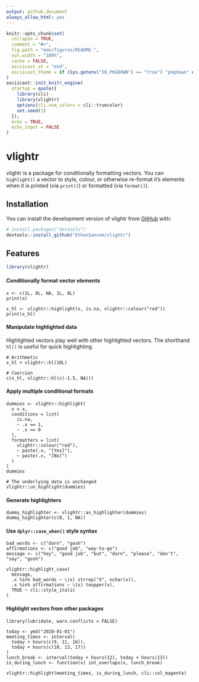 ```yaml
---
output: github_document
always_allow_html: yes
---
```


<!-- README.md is generated from README.Rmd. Please edit that file -->

```r
knitr::opts_chunk$set(
  collapse = TRUE,
  comment = "#>",
  fig.path = "man/figures/README-",
  out.width = "100%",
  cache = FALSE,
  asciicast_at = "end",
  asciicast_theme = if (Sys.getenv("IN_PKGDOWN") == "true") "pkgdown" else "readme"
)
asciicast::init_knitr_engine(
  startup = quote({
    library(cli)
    library(vlightr)
    options(cli.num_colors = cli::truecolor)
    set.seed(1)
  }),
  echo = TRUE,
  echo_input = FALSE
)
```

# vlightr

<!-- badges: start -->

<!-- badges: end -->

vlightr is a package for conditionally formatting vectors. You can `highlight()`
a vector to style, colour, or otherwise re-format it's elements when it is 
printed (via `print()`) or formatted (via `format()`). 

## Installation

You can install the development version of vlightr from [GitHub](https://github.com/) with:

``` r
# install.packages("devtools")
devtools::install_github("EthanSansom/vlightr")
```

## Features

```r
library(vlightr)
```

#### Conditionally format vector elements

```asciicast
x <- c(1L, 0L, NA, 1L, 0L)
print(x)
```

```asciicast
x_hl <- vlightr::highlight(x, is.na, vlightr::colour("red"))
print(x_hl)
```

#### Manipulate highlighted data

Highlighted vectors play well with other highlighted vectors. The shorthand 
`hl()` is useful for quick highlighting.

```asciicast
# Arithmetic
x_hl + vlightr::hl(10L)
```

```asciicast
# Coercion
c(x_hl, vlightr::hl(c(-1.5, NA)))
```

#### Apply multiple conditional formats

```asciicast
dummies <- vlightr::highlight(
  x = x,
  conditions = list(
    is.na, 
    ~ .x == 1, 
    ~ .x == 0
  ),
  formatters = list(
    vlightr::colour("red"), 
    ~ paste(.x, "[Yes]"),
    ~ paste(.x, "[No]")
  )
)
dummies
```

```asciicast
# The underlying data is unchanged
vlightr::un_highlight(dummies)
```

#### Generate highlighters

```asciicast
dummy_highlighter <- vlightr::as_highlighter(dummies)
dummy_highlighter(c(0, 1, NA))
```

#### Use `dplyr::case_when()` style syntax 

```asciicast
bad_words <- c("darn", "gosh")
affirmations <- c("good job", "way-to-go")
message <- c("hey", "good job", "but", "darn", "please", "don't", "say", "gosh")

vlightr::highlight_case(
  message,
  .x %in% bad_words ~ \(x) strrep("X", nchar(x)),
  .x %in% affirmations ~ \(x) toupper(x),
  TRUE ~ cli::style_italic
)
```

#### Highlight vectors from other packages

```asciicast
library(lubridate, warn.conflicts = FALSE)

today <- ymd("2020-01-01")
meeting_times <- interval(
  today + hours(c(9, 11, 16)), 
  today + hours(c(10, 13, 17))
)
lunch_break <- interval(today + hours(12), today + hours(13))
is_during_lunch <- function(x) int_overlaps(x, lunch_break)

vlightr::highlight(meeting_times, is_during_lunch, cli::col_magenta)
```
